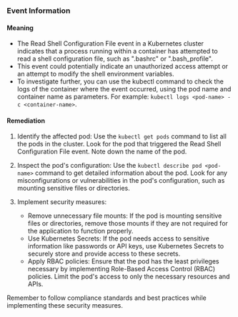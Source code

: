 
### Event Information

#### Meaning

- The Read Shell Configuration File event in a Kubernetes cluster indicates that a process running within a container has attempted to read a shell configuration file, such as ".bashrc" or ".bash_profile".
- This event could potentially indicate an unauthorized access attempt or an attempt to modify the shell environment variables.
- To investigate further, you can use the kubectl command to check the logs of the container where the event occurred, using the pod name and container name as parameters. For example: `kubectl logs <pod-name> -c <container-name>`.

#### Remediation

1. Identify the affected pod: Use the `kubectl get pods` command to list all the pods in the cluster. Look for the pod that triggered the Read Shell Configuration File event. Note down the name of the pod.

2. Inspect the pod's configuration: Use the `kubectl describe pod <pod-name>` command to get detailed information about the pod. Look for any misconfigurations or vulnerabilities in the pod's configuration, such as mounting sensitive files or directories.

3. Implement security measures:
   - Remove unnecessary file mounts: If the pod is mounting sensitive files or directories, remove those mounts if they are not required for the application to function properly.
   - Use Kubernetes Secrets: If the pod needs access to sensitive information like passwords or API keys, use Kubernetes Secrets to securely store and provide access to these secrets.
   - Apply RBAC policies: Ensure that the pod has the least privileges necessary by implementing Role-Based Access Control (RBAC) policies. Limit the pod's access to only the necessary resources and APIs.

Remember to follow compliance standards and best practices while implementing these security measures.

